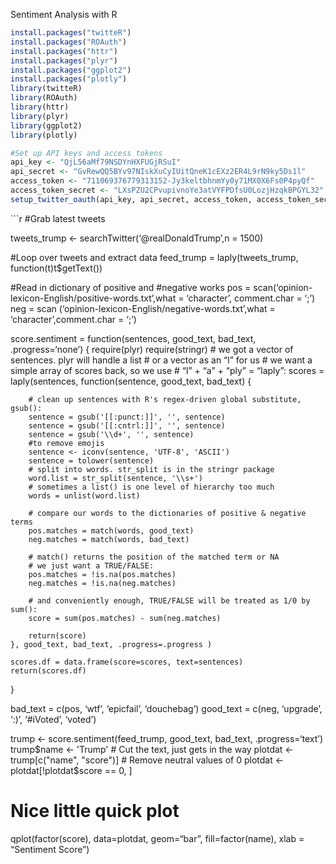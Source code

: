 
Sentiment Analysis with R



```r
install.packages("twitteR")
install.packages("ROAuth")
install.packages("httr")
install.packages("plyr")
install.packages("ggplot2")
install.packages("plotly")
library(twitteR)
library(ROAuth)
library(httr)
library(plyr)
library(ggplot2)
library(plotly)

#Set up API keys and access tokens
api_key <- "QjL56aMf79NSDYnHXFUGjRSuI"
api_secret <- "GvRewQQ5BYv97NIskXuCyIUitQneK1cEXz2ER4L9rN9ky5Ds1l"
access_token <- "711069376779313152-Jy3keltbhnmYy0y71MX0X6Fs0P4pyQf"
access_token_secret <- "LXsPZU2CPvupivnoYe3atVYFPDfsU0LozjHzqkBPGYL32"
setup_twitter_oauth(api_key, api_secret, access_token, access_token_secret)

```
```r
#Grab latest tweets

tweets_trump <- searchTwitter('@realDonaldTrump',n = 1500)

#Loop over tweets and extract data
feed_trump = laply(tweets_trump, function(t)t$getText())


#Read in dictionary of positive and #negative works
pos = scan('opinion-lexicon-English/positive-words.txt',what = 'character', comment.char = ';')
neg = scan ('opinion-lexicon-English/negative-words.txt',what = 'character',comment.char = ';')


score.sentiment = function(sentences, good_text, bad_text, .progress='none')
{
    require(plyr)
    require(stringr)
    # we got a vector of sentences. plyr will handle a list
    # or a vector as an "l" for us
    # we want a simple array of scores back, so we use
    # "l" + "a" + "ply" = "laply":
    scores = laply(sentences, function(sentence, good_text, bad_text) {
        
        # clean up sentences with R's regex-driven global substitute, gsub():
        sentence = gsub('[[:punct:]]', '', sentence)
        sentence = gsub('[[:cntrl:]]', '', sentence)
        sentence = gsub('\\d+', '', sentence)
        #to remove emojis
        sentence <- iconv(sentence, 'UTF-8', 'ASCII')
        sentence = tolower(sentence)        
        # split into words. str_split is in the stringr package
        word.list = str_split(sentence, '\\s+')
        # sometimes a list() is one level of hierarchy too much
        words = unlist(word.list)
        
        # compare our words to the dictionaries of positive & negative terms
        pos.matches = match(words, good_text)
        neg.matches = match(words, bad_text)
        
        # match() returns the position of the matched term or NA
        # we just want a TRUE/FALSE:
        pos.matches = !is.na(pos.matches)
        neg.matches = !is.na(neg.matches)
        
        # and conveniently enough, TRUE/FALSE will be treated as 1/0 by sum():
        score = sum(pos.matches) - sum(neg.matches)
        
        return(score)
    }, good_text, bad_text, .progress=.progress )
    
    scores.df = data.frame(score=scores, text=sentences)
    return(scores.df)
}

bad_text = c(pos, 'wtf', 'epicfail', 'douchebag')
good_text = c(neg, 'upgrade', ':)', '#iVoted', 'voted')


trump <- score.sentiment(feed_trump, good_text, bad_text, .progress='text')
trump$name <- 'Trump'
# Cut the text, just gets in the way
plotdat <- trump[c("name", "score")]
# Remove neutral values of 0
plotdat <- plotdat[!plotdat$score == 0, ]

# Nice little quick plot
qplot(factor(score), data=plotdat, geom="bar", 
      fill=factor(name),
      xlab = "Sentiment Score")


